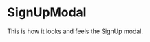 
<Meta title="SignUpModal" component={SignUpModal} />

# SignUpModal

This is how it looks and feels the SignUp modal.

<Preview withToolbar>
  <Story name="primary">
    <SignUpModal
      show={boolean('Show Modal', true)}
      closeModal={action('button-click')}
    />
  </Story>
</Preview>
